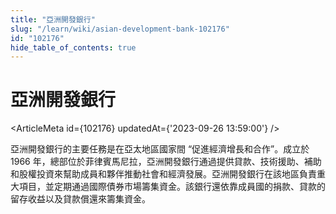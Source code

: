 ```yaml
---
title: "亞洲開發銀行"
slug: "/learn/wiki/asian-development-bank-102176"
id: "102176"
hide_table_of_contents: true
---
```



# 亞洲開發銀行

<ArticleMeta id={102176} updatedAt={'2023-09-26 13:59:00'} />
<div className='border-solid border-b border-t-0 my-4 border-[var(--ifm-color-gray-300)]' />

亞洲開發銀行的主要任務是在亞太地區國家間 “促進經濟增長和合作”。成立於 1966 年，總部位於菲律賓馬尼拉，亞洲開發銀行通過提供貸款、技術援助、補助和股權投資來幫助成員和夥伴推動社會和經濟發展。亞洲開發銀行在該地區負責重大項目，並定期通過國際債券市場籌集資金。該銀行還依靠成員國的捐款、貸款的留存收益以及貸款償還來籌集資金。
